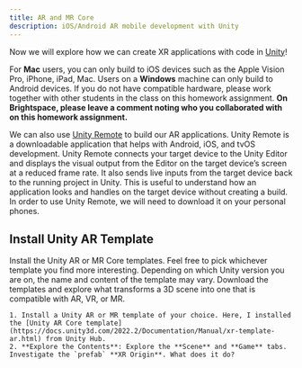 ```yaml
---
title: AR and MR Core
description: iOS/Android AR mobile development with Unity
---
```


Now we will explore how we can create XR applications with code in [Unity](https://docs.unity3d.com/Manual/XR.html)! 

For **Mac** users, you can only build to iOS devices such as the Apple Vision Pro, iPhone, iPad, Mac. Users on a **Windows** machine can only build to Android devices. If you do not have compatible hardware, please work together with other students in the class on this homework assignment. **On Brightspace, please leave a comment noting who you collaborated with on this homework assignment.**

We can also use [Unity Remote](https://docs.unity3d.com/Manual/UnityRemote5.html) to build our AR applications. Unity Remote is a downloadable application that helps with Android, iOS, and tvOS development. Unity Remote connects your target device to the Unity Editor and displays the visual output from the Editor on the target device’s screen at a reduced frame rate. It also sends live inputs from the target device back to the running project in Unity. This is useful to understand how an application looks and handles on the target device without creating a build. In order to use Unity Remote, we will need to download it on your personal phones.

## Install Unity AR Template

Install the Unity AR or MR Core templates. Feel free to pick whichever template you find more interesting. Depending on which Unity version you are on, the name and content of the template may vary. Download the templates and explore what transforms a 3D scene into one that is compatible with AR, VR, or MR. 

    1. Install a Unity AR or MR template of your choice. Here, I installed the [Unity AR Core template](https://docs.unity3d.com/2022.2/Documentation/Manual/xr-template-ar.html) from Unity Hub. 
    2. **Explore the Contents**: Explore the **Scene** and **Game** tabs. Investigate the `prefab` **XR Origin**. What does it do? 